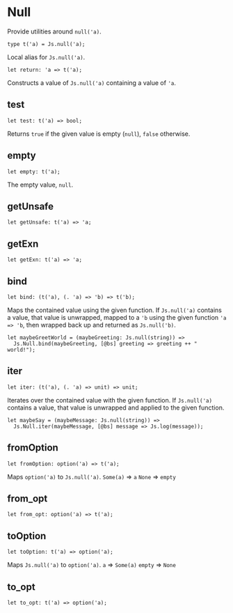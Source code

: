# Null

<Intro>

Provide utilities around `null('a)`.

</Intro>

```re sig
type t('a) = Js.null('a);
```

Local alias for `Js.null('a)`.

```re sig
let return: 'a => t('a);
```

Constructs a value of `Js.null('a)` containing a value of `'a`.

## test

```re sig
let test: t('a) => bool;
```

Returns `true` if the given value is empty (`null`), `false` otherwise.

## empty

```re sig
let empty: t('a);
```

The empty value, `null`.

## getUnsafe

```re sig
let getUnsafe: t('a) => 'a;
```

## getExn

```re sig
let getExn: t('a) => 'a;
```

## bind

```re sig
let bind: (t('a), (. 'a) => 'b) => t('b);
```

Maps the contained value using the given function.
If `Js.null('a)` contains a value, that value is unwrapped, mapped to a `'b` using the given function `'a => 'b`, then wrapped back up and returned as `Js.null('b)`.

```re example
let maybeGreetWorld = (maybeGreeting: Js.null(string)) =>
  Js.Null.bind(maybeGreeting, [@bs] greeting => greeting ++ " world!");
```

## iter

```re sig
let iter: (t('a), (. 'a) => unit) => unit;
```

Iterates over the contained value with the given function.
If `Js.null('a)` contains a value, that value is unwrapped and applied to the given function.

```re example
let maybeSay = (maybeMessage: Js.null(string)) =>
  Js.Null.iter(maybeMessage, [@bs] message => Js.log(message));
```

## fromOption

```re sig
let fromOption: option('a) => t('a);
```

Maps `option('a)` to `Js.null('a)`.
`Some(a)` => `a`
`None` => `empty`

## from_opt

```re sig
let from_opt: option('a) => t('a);
```

## toOption

```re sig
let toOption: t('a) => option('a);
```

Maps `Js.null('a)` to `option('a)`.
`a` => `Some(a)`
`empty` => `None`

## to_opt

```re sig
let to_opt: t('a) => option('a);
```

